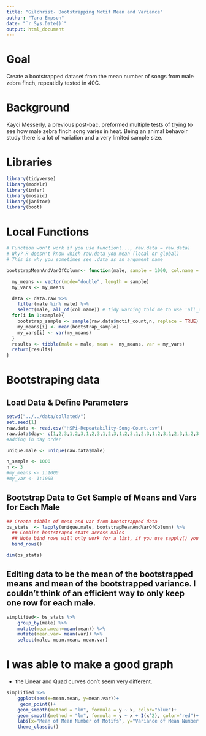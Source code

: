 ```yaml
---
title: "Gilchrist- Bootstrapping Motif Mean and Variance"
author: "Tara Empson"
date: "`r Sys.Date()`"
output: html_document
---
```


# Goal

Create a bootstrapped dataset from the mean number of songs from male zebra finch, repeatidly tested in 40C.

# Background

Kayci Messerly, a previous post-bac, preformed multiple tests of trying to see how male zebra finch song varies in heat. Being an animal behavoir study there is a lot of variation and a very limited sample size. 

# Libraries

```r
library(tidyverse)
library(modelr)
library(infer)
library(mosaic)
library(janitor)
library(boot)
```

# Local Functions

```r

# Function won't work if you use function(..., raw.data = raw.data)
# Why? R doesn't know which raw.data you mean (local or global)
# This is why you sometimes see .data as an argument name

bootstrapMeanAndVarOfColumn<- function(male, sample = 1000, col.name = "motif_count", data.raw = raw.data) {

  my_means <- vector(mode="double", length = sample)
  my_vars <- my_means

  data <- data.raw %>%
    filter(male %in% male) %>% 
    select(male, all_of(col.name)) # tidy warning told me to use 'all_of()' around col.name
  for(i in 1:sample){
    bootstrap_sample <- sample(raw.data$motif_count,n, replace = TRUE)
    my_means[i] <- mean(bootstrap_sample)
    my_vars[i] <- var(my_means)   
  }
  results <- tibble(male = male, mean =  my_means, var = my_vars)
  return(results)
}

```
# Bootstraping data

## Load Data & Define Parameters

```r
setwd("../../data/collated/")
set.seed(1)
raw.data <- read.csv("HSPi-Repeatability-Song-Count.csv")
raw.data$day<- c(1,2,3,1,2,3,1,2,3,1,2,3,1,2,3,1,2,3,1,2,3,1,2,3,1,2,3,1,2,3)
#adding in day order

unique.male <- unique(raw.data$male)

n_sample <- 1000
n <- 3
#my_means <- 1:1000
#my_var <- 1:1000
```

## Bootstrap Data to Get Sample of Means and Vars for Each Male

```r



## Create tibble of mean and var from bootstrapped data
bs_stats  <- lapply(unique.male, bootstrapMeanAndVarOfColumn) %>%
  ## Combine bootstraped stats across males
  ## Note bind_rows will only work for a list, if you use sapply() you'll have a matrix of matricies
  bind_rows()

dim(bs_stats)

```

## Editing data to be the mean of the bootstrapped means and mean of the bootstrapped variance. I couldn't think of an efficient way to only keep one row for each male.
```r
simplified<- bs_stats %>% 
    group_by(male) %>% 
    mutate(mean.mean=mean(mean)) %>% 
    mutate(mean.var= mean(var)) %>% 
    select(male, mean.mean, mean.var)
```



# I was able to make a good graph
- the Linear and Quad curves don't seem very different.
```r
simplified %>% 
    ggplot(aes(x=mean.mean, y=mean.var))+
     geom_point()+
    geom_smooth(method = "lm", formula = y ~ x, color="blue")+
    geom_smooth(method = "lm", formula = y ~ x + I(x^2), color="red")+
    labs(x="Mean of Mean Number of Motifs", y="Variance of Mean Number of Motifs", caption = "Red line is quadradic and Blue is linear.", title="Bootstraping 1000 replications for each bird")+
    theme_classic()
```


